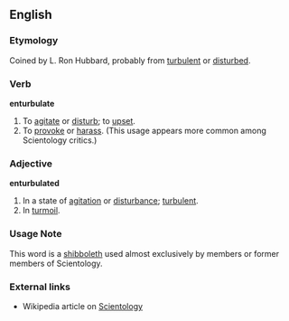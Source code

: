 ==English==

===Etymology===
Coined by L. Ron Hubbard, probably from [[turbulent]] or [[disturbed]].

===Verb===
'''enturbulate'''
# To [[agitate]] or [[disturb]]; to [[upset]]. 
# To [[provoke]] or [[harass]]. (This usage appears more common among Scientology critics.)

===Adjective===
'''enturbulated'''
# In a state of [[agitation]] or [[disturbance]]; [[turbulent]].
# In [[turmoil]].

===Usage Note===
This word is a [[shibboleth]] used almost exclusively by members or former members of Scientology.

===External links===
* Wikipedia article on [[w:Scientology | Scientology]]